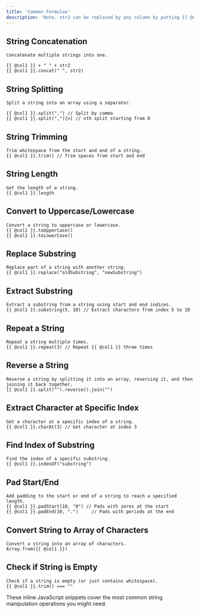 ```yaml
---
title: 'Common Formulae'
description: 'Note. str2 can be replaced by any column by putting {{ @other_column }} in place of it'
---
```



## String Concatenation
    Concatenate multiple strings into one.

    {{ @col1 }} + " " + str2
    {{ @col1 }}.concat(" ", str2)

## String Splitting
    Split a string into an array using a separator.

    {{ @col1 }}.split(",") // Split by comma
    {{ @col1 }}.split(",")[n] // nth split starting from 0 

## String Trimming
    Trim whitespace from the start and end of a string.
    {{ @col1 }}.trim() // Trim spaces from start and end

## String Length
    Get the length of a string.
    {{ @col1 }}.length

## Convert to Uppercase/Lowercase
    Convert a string to uppercase or lowercase.
    {{ @col1 }}.toUpperCase()
    {{ @col1 }}.toLowerCase()

## Replace Substring
    Replace part of a string with another string.
    {{ @col1 }}.replace("oldSubstring", "newSubstring")

## Extract Substring
    Extract a substring from a string using start and end indices.
    {{ @col1 }}.substring(5, 10) // Extract characters from index 5 to 10


## Repeat a String
    Repeat a string multiple times.
    {{ @col1 }}.repeat(3) // Repeat {{ @col1 }} three times

## Reverse a String
    Reverse a string by splitting it into an array, reversing it, and then joining it back together.
    {{ @col1 }}.split("").reverse().join("")

## Extract Character at Specific Index
    Get a character at a specific index of a string.
    {{ @col1 }}.charAt(3) // Get character at index 3

## Find Index of Substring
    Find the index of a specific substring.
    {{ @col1 }}.indexOf("substring")

## Pad Start/End
    Add padding to the start or end of a string to reach a specified length.
    {{ @col1 }}.padStart(10, "0") // Pads with zeros at the start
    {{ @col1 }}.padEnd(10, ".")     // Pads with periods at the end

## Convert String to Array of Characters
    Convert a string into an array of characters.
    Array.from({{ @col1 }})

## Check if String is Empty
    Check if a string is empty (or just contains whitespace).
    {{ @col1 }}.trim() === ""

These inline JavaScript snippets cover the most common string manipulation operations you might need.
